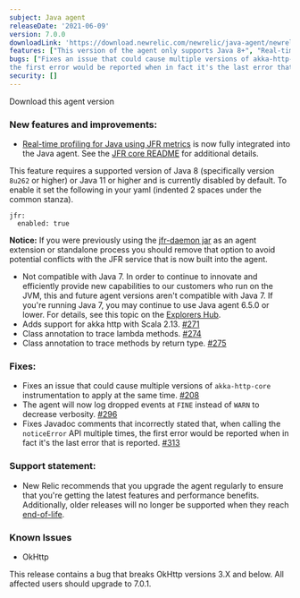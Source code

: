 ```yaml
---
subject: Java agent
releaseDate: '2021-06-09'
version: 7.0.0
downloadLink: 'https://download.newrelic.com/newrelic/java-agent/newrelic-agent/7.0.0/'
features: ["This version of the agent only supports Java 8+", "Real-time profiling for Java using JFR metrics", "Adds support for akka http with Scala 2.13", "Class annotation to trace lambda methods", "Class annotation to trace methods by return type"]
bugs: ["Fixes an issue that could cause multiple versions of akka-http-core instrumentation to apply at the same time", "The agent will now log dropped events at FINE instead of WARN to decrease verbosity", "Fixes Javadoc comments that incorrectly stated that, when calling the noticeError API multiple times,
the first error would be reported when in fact it's the last error that is reported"]
security: []
---
```

<ButtonGroup>
  <ButtonLink
    role="button"
    to="https://download.newrelic.com/newrelic/java-agent/newrelic-agent/7.0.0/"
    variant="primary"
  >
    Download this agent version
  </ButtonLink>
</ButtonGroup>

### New features and improvements:

* [Real-time profiling for Java using JFR metrics](/docs/agents/java-agent/features/real-time-profiling-java-using-jfr-metrics/) is now fully integrated into the Java agent. See the [JFR core README](https://github.com/newrelic/newrelic-jfr-core/blob/main/README.md) for additional details.

This feature requires a supported version of Java 8 (specifically version `8u262` or higher) or Java 11 or higher and is currently disabled by default. To enable it set the following in your yaml (indented 2 spaces under the common stanza).

```
jfr:
  enabled: true
```

**Notice:** If you were previously using the [jfr-daemon jar](https://github.com/newrelic/newrelic-jfr-core) as an agent extension or standalone process you should remove that option to avoid potential conflicts with the JFR service that is now built into the agent.

* Not compatible with Java 7. In order to continue to innovate and efficiently provide new capabilities to our customers who run on the JVM, this and future agent versions aren't compatible with Java 7. If you're running Java 7, you may continue to use Java agent 6.5.0 or lower. For details, see this topic on
  the [Explorers Hub](https://discuss.newrelic.com/t/important-upcoming-changes-to-capabilities-across-synthetics-apm-java-php-infrastructure-mobile-agents-health-maps-statsd-and-legacy-dashboards/147982).
* Adds support for akka http with Scala 2.13. [#271](https://github.com/newrelic/newrelic-java-agent/pull/271)
* Class annotation to trace lambda methods. [#274](https://github.com/newrelic/newrelic-java-agent/pull/274)
* Class annotation to trace methods by return type. [#275](https://github.com/newrelic/newrelic-java-agent/pull/275)

### Fixes:

* Fixes an issue that could cause multiple versions of `akka-http-core` instrumentation to apply at the
  same time. [#208](https://github.com/newrelic/newrelic-java-agent/pull/208)
* The agent will now log dropped events at `FINE` instead of `WARN` to decrease
  verbosity. [#296](https://github.com/newrelic/newrelic-java-agent/pull/296)
* Fixes Javadoc comments that incorrectly stated that, when calling the `noticeError` API multiple times,
  the first error would be reported when in fact it's the last error that is reported. [#313](https://github.com/newrelic/newrelic-java-agent/pull/313)

### Support statement:

* New Relic recommends that you upgrade the agent regularly to ensure that you're getting the latest features and
  performance benefits. Additionally, older releases will no longer be supported when they reach
  [end-of-life](/docs/using-new-relic/cross-product-functions/install-configure/notification-changes-new-relic-saas-features-distributed-software/).

### Known Issues

* OkHttp

This release contains a bug that breaks OkHttp versions 3.X and below. All affected users should upgrade to 7.0.1.
